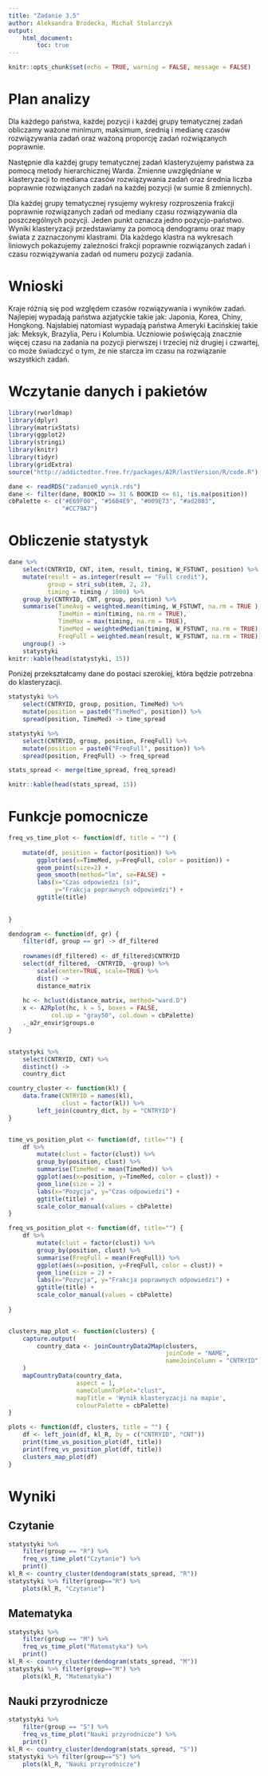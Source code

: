 ```yaml
---
title: "Zadanie 3.5"
author: Aleksandra Brodecka, Michał Stolarczyk
output: 
    html_document:
        toc: true
---
```


```r
knitr::opts_chunk$set(echo = TRUE, warning = FALSE, message = FALSE)
```


# Plan analizy

Dla każdego państwa, każdej pozycji i każdej grupy tematycznej zadań obliczamy
ważone minimum, maksimum, średnią i medianę czasów rozwiązywania zadań oraz 
ważoną proporcję zadań rozwiązanych poprawnie.

Następnie dla każdej grupy tematycznej zadań klasteryzujemy państwa za pomocą 
metody hierarchicznej Warda. Zmienne uwzględniane w klasteryzacji to mediana 
czasów rozwiązywania zadań oraz średnia liczba poprawnie rozwiązanych zadań 
na każdej pozycji (w sumie 8 zmiennych). 

Dla każdej grupy tematycznej rysujemy wykresy rozproszenia frakcji poprawnie
rozwiązanych zadań od mediany czasu rozwiązywania dla poszczególnych 
pozycji. Jeden punkt oznacza jedno pozycjo-państwo.
Wyniki klasteryzacji przedstawiamy za pomocą dendogramu oraz mapy świata 
z zaznaczonymi klastrami. Dla każdego klastra na wykresach liniowych pokazujemy
zależności frakcji poprawnie rozwiązanych zadań i czasu rozwiązywania zadań od
numeru pozycji zadania.

# Wnioski

Kraje różnią się pod względem czasów rozwiązywania i wyników zadań. Najlepiej wypadają państwa azjatyckie takie jak: Japonia, Korea, Chiny, Hongkong. 
Najsłabiej natomiast wypadają państwa Ameryki Łacińskiej takie jak: Meksyk, Brazylia, Peru i Kolumbia. Uczniowie poświęcają znacznie więcej czasu na zadania na pozycji pierwszej i trzeciej niż drugiej i czwartej, co może świadczyć o tym, że nie starcza im czasu na rozwiązanie wszystkich zadań.


# Wczytanie danych i pakietów

```r
library(rworldmap)
library(dplyr)
library(matrixStats)
library(ggplot2)
library(stringi)
library(knitr)
library(tidyr)
library(gridExtra)
source("http://addictedtor.free.fr/packages/A2R/lastVersion/R/code.R")

dane <- readRDS("zadanie0_wynik.rds")
dane <- filter(dane, BOOKID >= 31 & BOOKID <= 61, !is.na(position))
cbPalette <- c("#E69F00", "#56B4E9", "#009E73", "#ad2803",
               "#CC79A7")
```


# Obliczenie statystyk

```r
dane %>% 
    select(CNTRYID, CNT, item, result, timing, W_FSTUWT, position) %>% 
    mutate(result = as.integer(result == "Full credit"),
           group = stri_sub(item, 2, 2),
           timing = timing / 1000) %>%
    group_by(CNTRYID, CNT, group, position) %>%
    summarise(TimeAvg = weighted.mean(timing, W_FSTUWT, na.rm = TRUE ),
              TimeMin = min(timing, na.rm = TRUE),
              TimeMax = max(timing, na.rm = TRUE),
              TimeMed = weightedMedian(timing, W_FSTUWT, na.rm = TRUE),
              FreqFull = weighted.mean(result, W_FSTUWT, na.rm = TRUE)) %>%
    ungroup() ->
    statystyki
knitr::kable(head(statystyki, 15))


```

Poniżej przekształcamy dane do postaci szerokiej, która będzie potrzebna do klasteryzacji.

```r
statystyki %>% 
    select(CNTRYID, group, position, TimeMed) %>%
    mutate(position = paste0("TimeMed", position)) %>%
    spread(position, TimeMed) -> time_spread

statystyki %>% 
    select(CNTRYID, group, position, FreqFull) %>%
    mutate(position = paste0("FreqFull", position)) %>%
    spread(position, FreqFull) -> freq_spread

stats_spread <- merge(time_spread, freq_spread)

knitr::kable(head(stats_spread, 15))
```


# Funkcje pomocnicze

```r
freq_vs_time_plot <- function(df, title = "") {
     
    mutate(df, position = factor(position)) %>%
        ggplot(aes(x=TimeMed, y=FreqFull, color = position)) +
        geom_point(size=2) + 
        geom_smooth(method="lm", se=FALSE) +
        labs(x="Czas odpowiedzi (s)",
             y="Frakcja poprawnych odpowiedzi") +
        ggtitle(title) 
        
    
}

dendogram <- function(df, gr) {
    filter(df, group == gr) -> df_filtered
    
    rownames(df_filtered) <- df_filtered$CNTRYID
    select(df_filtered, -CNTRYID, -group) %>%
        scale(center=TRUE, scale=TRUE) %>%
        dist() ->
        distance_matrix
    
    hc <- hclust(distance_matrix, method="ward.D")
    x <- A2Rplot(hc, k = 5, boxes = FALSE, 
            col.up = "gray50", col.down = cbPalette)
    ._a2r_envir$groups.o
}


statystyki %>% 
    select(CNTRYID, CNT) %>% 
    distinct() ->
    country_dict

country_cluster <- function(kl) {
    data.frame(CNTRYID = names(kl), 
               clust = factor(kl)) %>%
        left_join(country_dict, by = "CNTRYID")
}


time_vs_position_plot <- function(df, title="") {
    df %>% 
        mutate(clust = factor(clust)) %>%
        group_by(position, clust) %>%
        summarise(TimeMed = mean(TimeMed)) %>%
        ggplot(aes(x=position, y=TimeMed, color = clust)) +
        geom_line(size = 2) +
        labs(x="Pozycja", y="Czas odpowiedzi") +
        ggtitle(title) +
        scale_color_manual(values = cbPalette)
}

freq_vs_position_plot <- function(df, title="") {
    df %>% 
        mutate(clust = factor(clust)) %>%
        group_by(position, clust) %>%
        summarise(FreqFull = mean(FreqFull)) %>%
        ggplot(aes(x=position, y=FreqFull, color = clust)) +
        geom_line(size = 2) +
        labs(x="Pozycja", y="Frakcja poprawnych odpowiedzi") +
        ggtitle(title) +
        scale_color_manual(values = cbPalette)
        
}


clusters_map_plot <- function(clusters) {
    capture.output(
        country_data <- joinCountryData2Map(clusters,
                                            joinCode = "NAME",
                                            nameJoinColumn = "CNTRYID")
    )
    mapCountryData(country_data, 
                   aspect = 1, 
                   nameColumnToPlot="clust", 
                   mapTitle = 'Wynik klasteryzacji na mapie',
                   colourPalette = cbPalette)
}

plots <- function(df, clusters, title = "") {
    df <- left_join(df, kl_R, by = c("CNTRYID", "CNT")) 
    print(time_vs_position_plot(df, title))    
    print(freq_vs_position_plot(df, title))
    clusters_map_plot(df)
}

```


# Wyniki

## Czytanie
```r
statystyki %>% 
    filter(group == "R") %>%
    freq_vs_time_plot("Czytanie") %>% 
    print()
kl_R <- country_cluster(dendogram(stats_spread, "R"))
statystyki %>% filter(group=="R") %>%
    plots(kl_R, "Czytanie")

```

## Matematyka

```r
statystyki %>% 
    filter(group == "M") %>%
    freq_vs_time_plot("Matematyka") %>% 
    print()
kl_R <- country_cluster(dendogram(stats_spread, "M"))
statystyki %>% filter(group=="M") %>%
    plots(kl_R, "Matematyka")

```

## Nauki przyrodnicze

```r
statystyki %>% 
    filter(group == "S") %>%
    freq_vs_time_plot("Nauki przyrodnicze") %>% 
    print()
kl_R <- country_cluster(dendogram(stats_spread, "S"))
statystyki %>% filter(group=="S") %>%
    plots(kl_R, "Nauki przyrodnicze")

```









